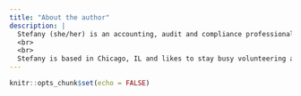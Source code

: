 ```yaml
---
title: "About the author"
description: |
  Stefany (she/her) is an accounting, audit and compliance professional with 12+ years of experience. She started learning R and Python in 2019 and was inspired by the awesome people at R-Ladies Chicago to blog about her experiences learning to code. 
  <br>
  <br>
  Stefany is based in Chicago, IL and likes to stay busy volunteering at 826CHI and Back on My Feet, knitting slowly, writing scary stories, and exploring everything Chicago has to offer. 
---
```


```r
knitr::opts_chunk$set(echo = FALSE)
```
